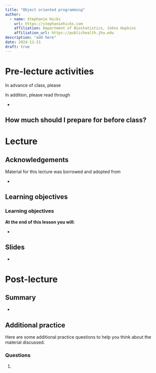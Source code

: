 ```yaml
---
title: "Object oriented programming"
author: 
  - name: Stephanie Hicks
    url: https://stephaniehicks.com
    affiliation: Department of Biostatistics, Johns Hopkins
    affiliation_url: https://publichealth.jhu.edu
description: "add here"
date: 2024-11-21
draft: true
---
```



# Pre-lecture activities

::: callout-important

In advance of class, please

:::

In addition, please read through

- 

::: callout-note

## How much should I prepare for before class? 

:::


# Lecture 

## Acknowledgements

Material for this lecture was borrowed and adopted from

- 

## Learning objectives

::: callout-note
### Learning objectives

**At the end of this lesson you will:**

-   
:::



## Slides 

- <add here>


# Post-lecture

## Summary 

- 

## Additional practice

Here are some additional practice questions to help you think about the material discussed.

::: callout-note
### Questions

1. 
:::